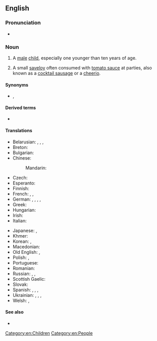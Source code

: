 {{also|Little Boy}}

==English==

===Pronunciation===
* {{audio|en|en-au-little boy.ogg|Audio (AU)}}

===Noun===
{{en-noun}}

# A [[male]] [[child]], especially one younger than ten years of age.
# {{lb|en|AU|NZ}} A small [[saveloy]] often consumed with [[tomato sauce]] at parties, also known as a [[cocktail sausage]] or a [[cheerio]].

====Synonyms====
* {{sense|male child}} {{l|en|boykin}}, {{l|en|young boy}}

====Derived terms====
* {{l|en|little boy's room}}

====Translations====
{{trans-top|a diminutive male child}}
* Belarusian: {{t|be|хло́пчык|m}}, {{t|be|хлапчаня́|n}}, {{t|be|хлапчанё|n}}, {{t|be|хлапчу́к|m}} {{qualifier|colloquial}}
* Breton: {{t+|br|paotr|m}}
* Bulgarian: {{t+|bg|момче́нце|n}}
* Chinese:
*: Mandarin: {{t|cmn|小男孩|tr=xiǎonánhái}}
* Czech: {{t|cs|chlapeček|m}}
* Esperanto: {{t|eo|knabeto}}
* Finnish: {{t+|fi|pikkupoika}}
* French: {{t+|fr|garçonnet|m}}, {{t+|fr|petit|m}}, {{t+|fr|gamin|m}}
* German: {{t|de|Knäbchen|n}}, {{t+|de|Knäblein|n}}, {{t+|de|Bürschchen|n}}, {{t+|de|Bübchen|n}}, {{t+|de|Bengelchen|n}}
* Greek: {{t+|el|αγοράκι|n}}
* Hungarian: {{t+|hu|kisfiú}}
* Irish: {{t+|ga|buachaill|m}}
* Italian: {{t+|it|bambino|m}}
{{trans-mid}}
* Japanese: {{t+|ja|男の子|tr=おとこのこ, otoko no ko}}, {{t+|ja|男児|tr=だんじ, danji}}
* Khmer: {{t|km|ក្មេងប្រុស}}
* Korean: {{t+|ko|남자아이}}, {{t|ko|남자애}}
* Macedonian: {{t|mk|момченце}}
* Old English: {{t|ang|cnafa|m}}, {{t|ang|cniht|m}}
* Polish: {{t+|pl|chłopczyk|m}}, {{t+|pl|chłopaczek|m}}
* Portuguese: {{t+|pt|rapaz|m}}
* Romanian: {{t+|ro|băiețel|m}}
* Russian: {{t+|ru|ма́льчик|m}}, {{t+|ru|мальчи́шка|m}}, {{t+|ru|мальчуга́н|m}} {{qualifier|colloquial}}
* Scottish Gaelic: {{t+|gd|balachan|m}}
* Slovak: {{t|sk|chlapček|m}}
* Spanish: {{t+|es|niño|m}}, {{t+|es|chamaquito|m}} {{qualifier|Mexico|Central America}}, {{t+|es|chiquito|m}}, {{t|es|chiquitin|m}}
* Ukrainian: {{t|uk|хло́пчик}}, {{t|uk|хлопча́к|m}}, {{t|uk|хлопчи́сько|n}}, {{t|uk|хлопі́йко|n}}
* Welsh: {{t|cy|bachgennyn|m}}, {{t|cy|bachgenyn|m}}
{{trans-bottom}}

====See also====
* {{l|en|little girl}}

[[Category:en:Children]]
[[Category:en:People]]